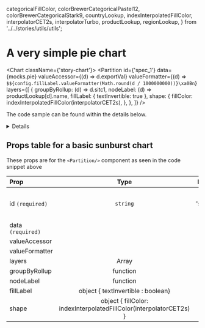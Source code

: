   categoricalFillColor,
  colorBrewerCategoricalPastel12,
  colorBrewerCategoricalStark9,
  countryLookup,
  indexInterpolatedFillColor,
  interpolatorCET2s,
  interpolatorTurbo,
  productLookup,
  regionLookup,
} from '../../stories/utils/utils';

<Meta title="Types of charts/Sunburts/Basic pie chart" />

# A very simple pie chart

<Chart className={'story-chart'}>
    <Partition
        id={'spec_1'}
        data={mocks.pie}
        valueAccessor={(d) => d.exportVal}
        valueFormatter={(d) => `$${config.fillLabel.valueFormatter(Math.round(d / 1000000000))}\xa0Bn`}
        layers={[
        {
            groupByRollup: (d) => d.sitc1,
            nodeLabel: (d) => productLookup[d].name,
            fillLabel: { textInvertible: true },
            shape: {
            fillColor: indexInterpolatedFillColor(interpolatorCET2s),
            },
        },
        ]}
    />
</Chart>

The code sample can be found within the details below.

<details>

```js
<Chart className={'story-chart'}>
    <Partition
        id={'spec_1'}
        data={mocks.pie}
        valueAccessor={(d) => d.exportVal}
        valueFormatter={(d) => `$${config.fillLabel.valueFormatter(Math.round(d / 1000000000))}\xa0Bn`}
        layers={[
        {
            groupByRollup: (d) => d.sitc1,
            nodeLabel: (d) => productLookup[d].name,
            fillLabel: { textInvertible: true },
            shape: {
            fillColor: indexInterpolatedFillColor(interpolatorCET2s),
            },
        },
        ]}
    />
</Chart>
```
</details>

## Props table for a basic sunburst chart

These props are for the `<Partition/>` component as seen in the code snippet above

| Prop | Type | Default | Note |
|:------|:------:|:---------:|:------|
| id  `(required)` | `string` |  'spec_1' | The id of the spec |
| data `(required)` | |  | |
| valueAccessor |  | |  |
| valueFormatter| |  |  |
| layers | Array |  |  |
| groupByRollup| function | | |
| nodeLabel | function | | |
| fillLabel | object { textInvertible : boolean} | | |
| shape | object { fillColor: indexInterpolatedFillColor(interpolatorCET2s) }

